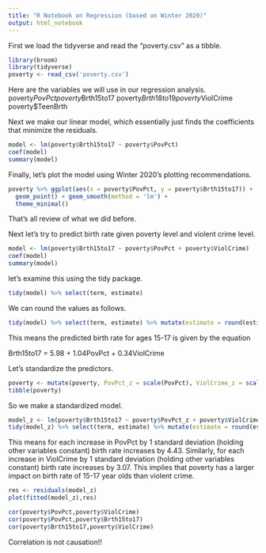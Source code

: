 ```yaml
---
title: "R Notebook on Regression (based on Winter 2020)"
output: html_notebook
---
```


First we load the tidyverse and read the "poverty.csv" as a tibble.

```r
library(broom)
library(tidyverse)
poverty <- read_csv('poverty.csv')
```
Here are the variables we will use in our regression analysis.
poverty$PovPct
poverty$Brth15to17
poverty$Brth18to19
poverty$ViolCrime
poverty$TeenBrth

Next we make our linear model, which essentially just finds the coefficients that minimize the residuals.
```r
model <- lm(poverty$Brth15to17 ~ poverty$PovPct)
coef(model)
summary(model)
```

Finally, let's plot the model using Winter 2020's plotting recommendations.
```r
poverty %>% ggplot(aes(x = poverty$PovPct, y = poverty$Brth15to17)) +
  geom_point() + geom_smooth(method = 'lm') +
  theme_minimal()
```

That's all review of what we did before. 

Next let's try to predict birth rate given poverty level and violent crime level.
```r
model <- lm(poverty$Brth15to17 ~ poverty$PovPct + poverty$ViolCrime)
coef(model)
summary(model)
```
let's examine this using the tidy package.
```r
tidy(model) %>% select(term, estimate)
```

We can round the values as follows.

```r
tidy(model) %>% select(term, estimate) %>% mutate(estimate = round(estimate,2))
```
This means the predicted birth rate for ages 15-17 is given by the equation 

Brth15to17 = 5.98 + 1.04PovPct + 0.34ViolCrime

Let's standardize the predictors.
```r
poverty <- mutate(poverty, PovPct_z = scale(PovPct), ViolCrime_z = scale(ViolCrime))
tibble(poverty)
```

So we make a standardized model.
```r
model_z <- lm(poverty$Brth15to17 ~ poverty$PovPct_z + poverty$ViolCrime_z)
tidy(model_z) %>% select(term, estimate) %>% mutate(estimate = round(estimate,2))
```
This means for each increase in PovPct by 1 standard deviation (holding other variables constant) birth rate increases by 4.43. Similarly, for each increase in ViolCrime by 1 standard deviation (holding other variables constant) birth rate increases by 3.07. This implies that poverty has a larger impact on birth rate of 15-17 year olds than violent crime.


```r
res <- residuals(model_z)
plot(fitted(model_z),res)
```

```r
cor(poverty$PovPct,poverty$ViolCrime)
cor(poverty$PovPct,poverty$Brth15to17)
cor(poverty$Brth15to17,poverty$ViolCrime)
```
Correlation is not causation!!
